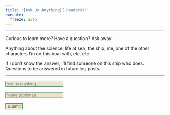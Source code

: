 ```yaml
---
title: "[Ask Us Anything]{.headers}"
execute:
  freeze: auto 
---
```


----

:::{.div .bodyfont}
Curious to learn more? Have a question? Ask away! 

Anything about the science, life at sea, the ship, me, one of the other characters I'm on this boat with, etc. etc. 

If I don't know the answer, I'll find someone on this ship who does. Questions to be answered in future log posts.

----

<form 
  id="SurveyForm"
  method="POST" 
  action="https://script.google.com/macros/s/AKfycbzejpH3odsFvLKjBY4Ikm1eShK2yFcG5tGt6bKdS9YYfN_Ud7bLD9UBS7k3vGnQu1ARww/exec"
>
  <input name="Question" type="text" placeholder="Ask us anything" required style="color: #085548; background-color: #ece3cc; border: 1px solid #085548;"></br></br>
  <input name="Name" type="text" placeholder="Name (optional)" style="color: #085548; background-color: #ece3cc; border: 1px solid #085548;"></br></br>
  <button type="submit" style="color: #085548; background-color: #ece3cc; border: 1px solid #085548;">Submit</button>
</form>
<script type="text/javascript"> window.addEventListener("DOMContentLoaded", function() { const yourForm = document.getElementById('SurveyForm'); yourForm.addEventListener("submit", function(e) { e.preventDefault(); const data = new FormData(yourForm); const action = e.target.action; fetch(action, { method: 'POST', body: data, }) .then(() => { window.location.replace('https://seabuck.netlify.app/ty') }) }) }); </script>

:::